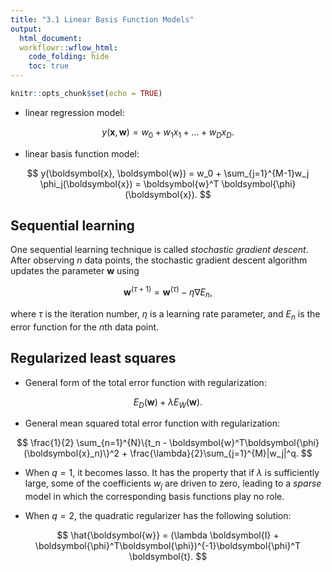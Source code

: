 ```yaml
---
title: "3.1 Linear Basis Function Models"
output:
  html_document:
  workflowr::wflow_html:
    code_folding: hide
    toc: true
---
```


```r
knitr::opts_chunk$set(echo = TRUE)
```

+ linear regression model:

$$
y(\boldsymbol{x}, \boldsymbol{w}) = w_0 + w_1x_1 + \dots + w_Dx_D.
$$


+ linear basis function model:

$$
y(\boldsymbol{x}, \boldsymbol{w}) = w_0 + \sum_{j=1}^{M-1}w_j \phi_j(\boldsymbol{x}) = \boldsymbol{w}^T \boldsymbol{\phi}(\boldsymbol{x}).
$$

## Sequential learning

One sequential learning technique is called *stochastic gradient descent*. After observing $n$ data points, the stochastic gradient descent algorithm updates the parameter $\boldsymbol{w}$ using 

$$
\boldsymbol{w}^{(\tau+1)} = \boldsymbol{w}^{(\tau)} - \eta\nabla E_n,
$$

where $\tau$ is the iteration number, $\eta$ is a learning rate parameter, and $E_n$ is the error function for the $n$th data point.

## Regularized least squares

+ General form of the total error function with regularization:

$$
E_D(\boldsymbol{w}) + \lambda E_W(\boldsymbol{w}).
$$

+ General mean squared total error function with regularization:

$$
\frac{1}{2} \sum_{n=1}^{N}\{t_n - \boldsymbol{w}^T\boldsymbol{\phi}(\boldsymbol{x}_n)\}^2 + \frac{\lambda}{2}\sum_{j=1}^{M}|w_j|^q.
$$

+ When $q=1$, it becomes lasso. It has the property that if $\lambda$ is sufficiently large, some of the coefficients $w_j$ are driven to zero, leading to a *sparse* model in which the corresponding basis functions play no role. 

+ When $q=2$, the quadratic regularizer has the following solution:

$$
\hat{\boldsymbol{w}} = (\lambda \boldsymbol{I} + \boldsymbol{\phi}^T\boldsymbol{\phi})^{-1}\boldsymbol{\phi}^T \boldsymbol{t}.
$$



